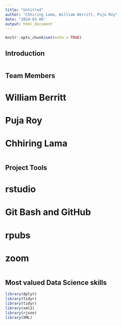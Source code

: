 ```yaml
---
title: "Untitled"
author: "Chhiring Lama, William Berritt, Puja Roy"
date: "2024-03-06"
output: html_document
---
```


```r
knitr::opts_chunk$set(echo = TRUE)
```

## Introduction

```r

```

## Team Members

# William Berritt
# Puja Roy
# Chhiring Lama

```r

```

## Project Tools

# rstudio
# Git Bash and GitHub
# rpubs
# zoom
```r

```

## Most valued Data Science skills

```r
library(dplyr)
library(tidyr)
library(tidyr)
library(xml2)
library(rjson)
library(XML)
```







